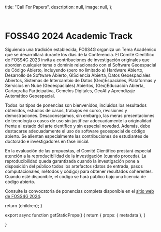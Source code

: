 
  title: "Call For Papers",
  description: null,
  image: null,
};

<br />

# FOSS4G 2024 Academic Track

Siguiendo una tradición establecida, FOSS4G organiza un Tema Académico que se desarrollará durante los días de la Conferencia. El Comité Científico de FOSS4G 2023 invita a contribuciones de investigación originales que aborden cualquier tema o dominio relacionado con el Software Geoespacial de Código Abierto, incluyendo (pero no limitado a) Hardware Abierto, Desarrollo de Software Abierto, GISciencia Abierta, Datos Geoespaciales Abiertos, Sistemas de Intercambio de Datos (Geo)Espaciales, Plataformas y Servicios en Nube (Geoespaciales) Abiertos, (Geo)Educación Abierta, Cartografía Participativa, Gemelos Digitales, GeoAI y Aprendizaje Automático Geoespacial.

Todos los tipos de ponencias son bienvenidos, incluidos los resultados obtenidos, estudios de casos, trabajos en curso, revisiones y demostraciones. Desaconsejamos, sin embargo, las meras presentaciones de tecnología o casos de uso sin justificar adecuadamente la originalidad frente al estado del arte científico y sin especial novedad. Además, debe destacarse adecuadamente el uso de software geoespacial de código abierto. Se alientan especialmente las contribuciones de estudiantes de doctorado e investigadores en fase inicial.

En la evaluación de las propuestas, el Comité Científico prestará especial atención a la reproducibilidad de la investigación (cuando proceda). La reproducibilidad queda garantizada cuando la investigación pone a disposición del público todos los artefactos (datos de entrada, pasos computacionales, métodos y código) para obtener resultados coherentes. Cuando esté disponible, el código se hará público bajo una licencia de código abierto.

Consulte la convocatoria de ponencias completa disponible en el [sitio web de FOSS4G 2024](https://2024.foss4g.org/call-for-papers/academic-cfp/).

  return <MdxLayout metadata={metadata}>{children}</MdxLayout>;
}

export async function getStaticProps() {
  return {
    props: {
      metadata
    },
  }

}
